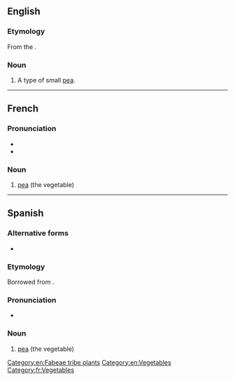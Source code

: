 ==English==

===Etymology===
From the {{etyl|fr|en}}.

===Noun===
{{en-noun|petits pois}}

# A type of small [[pea]].

[[Category:en:Fabeae tribe plants]]
[[Category:en:Vegetables]]

----

==French==

===Pronunciation===
* {{fr-IPA}}
* {{audio|fr|Fr-un petit pois.ogg|Audio}}

===Noun===
{{fr-noun|m|petits pois}}

# [[pea]] (the vegetable)

[[Category:fr:Vegetables]]

----

==Spanish==

===Alternative forms===
* {{alter|es|petipuás|petipuá}}

===Etymology===
Borrowed from {{bor|es|fr|petit pois|lit=little pea}}.

===Pronunciation===
* {{es-IPA|petipuás}}

===Noun===
{{es-noun|m|petits pois}}

# {{lb|es|Costa Rica|Nicaragua|Panama|Venezuela|}} [[pea]] (the vegetable)